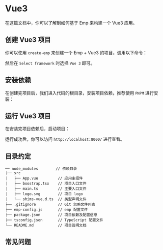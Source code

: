
# Vue3

在这篇文档中，你可以了解到如何基于 Emp 来构建一个 Vue3 应用。


<Preparation />

## 创建 Vue3 项目

你可以使用 `create-emp` 来创建一个 Emp + Vue3 的项目，调用以下命令：

<PackageManagerTabs command="create emp@latest" />

然后在 `Select framework` 时选择 `Vue 3` 即可。

## 安装依赖
在创建完项目后，我们进入代码的根目录，安装项目依赖，推荐使用 `PNPM` 进行安装：

<PackageManagerTabs command="install" />

## 运行 Vue3 项目
在安装完项目依赖后，启动项目：

<PackageManagerTabs command="dev" />

运行成功后，你可以访问 `http://localhost:8000/` 进行查看。

## 目录约定

```
── node_modules        // 依赖目录
├── src                 
|   ├── App.vue         // 应用主组件
|   ├── boostrap.tsx    // 项目入口文件
|   ├── main.ts         // 主要入口文件
|   ├── logo.svg        // 项目 logo
|   └── shims-vue.d.ts  // 类型声明文件
├── .gitignore          // Git 忽略文件列表
├── emp-config.js       // emp 配置文件
├── package.json        // 项目依赖及配置信息
├── tsconfig.json       // TypeScript 配置文件
└── README.md           // 项目说明文档
```

## 常见问题

<YarnProblem />